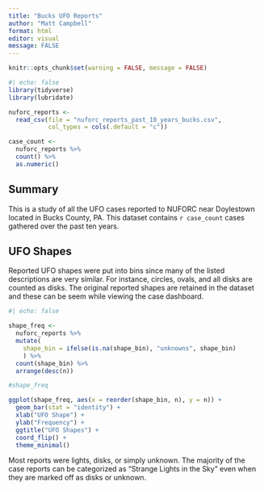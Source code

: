 ```yaml
---
title: "Bucks UFO Reports"
author: "Matt Campbell"
format: html
editor: visual
message: FALSE
---
```


```r
knitr::opts_chunk$set(warning = FALSE, message = FALSE) 
```

```r
#| echo: false
library(tidyverse)
library(lubridate)

nuforc_reports <-
  read_csv(file = "nuforc_reports_past_10_years_bucks.csv", 
           col_types = cols(.default = "c"))

case_count <- 
  nuforc_reports %>% 
  count() %>% 
  as.numeric()
```

## Summary

This is a study of all the UFO cases reported to NUFORC near Doylestown located in Bucks County, PA. This dataset contains `r case_count` cases gathered over the past ten years.

## UFO Shapes

Reported UFO shapes were put into bins since many of the listed descriptions are very similar. For instance, circles, ovals, and all disks are counted as disks. The original reported shapes are retained in the dataset and these can be seem while viewing the case dashboard.

```r
#| echo: false

shape_freq <- 
  nuforc_reports %>% 
  mutate(
    shape_bin = ifelse(is.na(shape_bin), "unknowns", shape_bin)
    ) %>% 
  count(shape_bin) %>% 
  arrange(desc(n))

#shape_freq

ggplot(shape_freq, aes(x = reorder(shape_bin, n), y = n)) +
  geom_bar(stat = "identity") +
  xlab("UFO Shape") +
  ylab("Frequency") +
  ggtitle("UFO Shapes") +
  coord_flip() +
  theme_minimal()

```

Most reports were lights, disks, or simply unknown. The majority of the case reports can be categorized as "Strange Lights in the Sky" even when they are marked off as disks or unknown.
